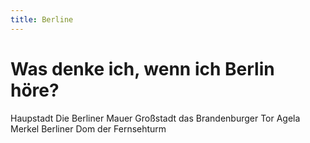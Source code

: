 ```yaml
---
title: Berline
---
```


# Was denke ich, wenn ich Berlin höre?
Haupstadt
Die Berliner Mauer
Großstadt
das Brandenburger Tor
Agela Merkel
Berliner Dom
der Fernsehturm 
